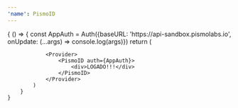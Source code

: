 ```yaml
---
'name': PismoID
---
```




<Playground>
    {
        () => {
            const AppAuth = Auth({baseURL: 'https://api-sandbox.pismolabs.io', onUpdate: (...args) => console.log(args)})
            return (
                
                <Provider>
                    <PismoID auth={AppAuth}>
                        <div>LOGADO!!!</div>
                    </PismoID>
                </Provider>
            )
        }
    }
</Playground>